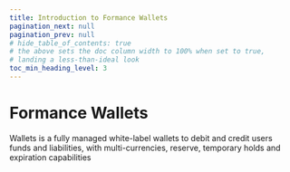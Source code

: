 ```yaml
---
title: Introduction to Formance Wallets
pagination_next: null
pagination_prev: null
# hide_table_of_contents: true
# the above sets the doc column width to 100% when set to true,
# landing a less-than-ideal look
toc_min_heading_level: 3
---
```



# Formance Wallets

Wallets is a fully managed white-label wallets to debit and credit users funds and liabilities, with multi-currencies, reserve, temporary holds and expiration capabilities


<GettingHelp />